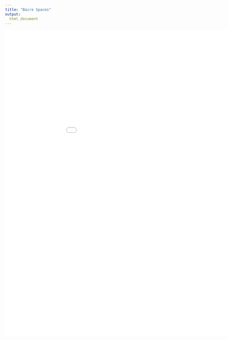 ```yaml
---
title: "Baire Spaces"
output: 
  html_document
---
```


<embed src="TopologyProject.pdf" width="1000" height="1000" type='application/pdf'>